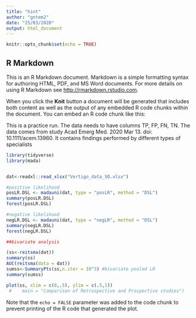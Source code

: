 ```yaml
---
title: "hint"
author: "gntem2"
date: "25/03/2020"
output: html_document
---
```


```r
knitr::opts_chunk$set(echo = TRUE)
```

## R Markdown

This is an R Markdown document. Markdown is a simple formatting syntax for authoring HTML, PDF, and MS Word documents. For more details on using R Markdown see <http://rmarkdown.rstudio.com>.

When you click the **Knit** button a document will be generated that includes both content as well as the output of any embedded R code chunks within the document. You can embed an R code chunk like this:


This is a practice run. The data needs to have columns TP, FP, FN, TN. The data comes from study Acad Emerg Med. 2020 Mar 13. doi: 10.1111/acem.13960. It contains findings performed by different types of specialists

```r
library(tidyverse)
library(mada)


dat<-readxl::read_xlsx("Vertigo_data_SO.xlsx")

#positive likelihood
posLR.DSL <- madauni(dat, type = "posLR", method = "DSL")
summary(posLR.DSL)
forest(posLR.DSL)

#negative likelihood
negLR.DSL <- madauni(dat, type = "negLR", method = "DSL")
summary(negLR.DSL)
forest(negLR.DSL)
```
```r
##bivariate analysis

(ss<-reitsma(dat))
summary(ss)
AUC(reitsma(data = dat))
sumss<-SummaryPts(ss,n.iter = 10^3) #bivariate pooled LR
summary(sumss)

plot(ss, xlim = c(0,.5), ylim = c(.5,1)) 
 #    main = "Comparison of Retrospective and Prospective studies") 

```

Note that the `echo = FALSE` parameter was added to the code chunk to prevent printing of the R code that generated the plot.
